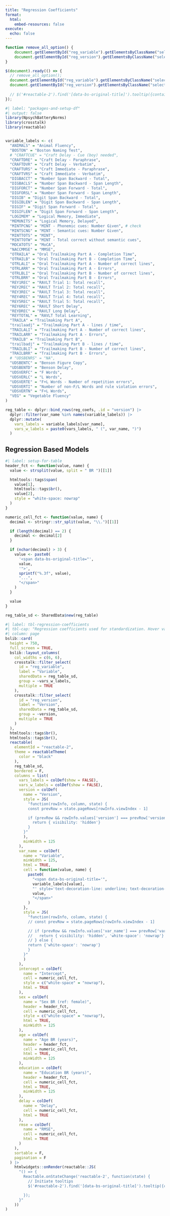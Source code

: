 ```yaml
---
title: "Regression Coefficients"
format: 
  html:
    embed-resources: false
execute:
  echo: false
---
```


```js
function remove_all_option() {
    document.getElementById("reg_variable").getElementsByClassName("selectized")[0].selectize.removeOption("");
    document.getElementById("reg_version").getElementsByClassName("selectized")[0].selectize.removeOption("");
}

$(document).ready(() => {
  // remove_all_option();
  document.getElementById("reg_variable").getElementsByClassName("selectized")[0].selectize.removeOption("");
  document.getElementById("reg_version").getElementsByClassName("selectized")[0].selectize.removeOption("");
  
  // $('#reactable-2').find('[data-bs-original-title]').tooltip({container: 'body'});
});
```

```r
#| label: "packages-and-setup-df"
#| output: false
library(NpsychBatteryNorms)
library(crosstalk)
library(reactable)


variable_labels <- c(
  "ANIMALS" = "Animal Fluency",
  "BOSTON" = "Boston Naming Test",
  # "CRAFTCUE" = "Craft Delay - Cue (boy) needed",
  "CRAFTDRE" = "Craft Delay - Paraphrase",
  "CRAFTDVR" = "Craft Delay - Verbatim",
  "CRAFTURS" = "Craft Immediate - Paraphrase",
  "CRAFTVRS" = "Craft Immediate - Verbatim",
  "DIGBACCT" = "Number Span Backward - Total",
  "DIGBACLS" = "Number Span Backward - Span Length",
  "DIGFORCT" = "Number Span Forward - Total",
  "DIGFORSL" = "Number Span Forward - Span Length",
  "DIGIB" = "Digit Span Backward - Total",
  "DIGIBLEN" = "Digit Span Backward - Span Length",
  "DIGIF" = "Digit Span Forward - Total",
  "DIGIFLEN" = "Digit Span Forward - Span Length",
  "LOGIMEM" = "Logical Memory, Immediate",
  "MEMUNITS" = "Logical Memory, Delayed",
  "MINTPCNG" = "MINT - Phonemic cues: Number Given", # check
  "MINTSCNG" = "MINT - Semantic cues: Number Given",
  "MINTTOTS" = "MINT",
  "MINTTOTW" = "MINT - Total correct without semantic cues",
  "MOCATOTS" = "MoCA",
  "NACCMMSE" = "MMSE",
  "OTRAILA" = "Oral Trailmaking Part A - Completion Time",
  "OTRAILB" = "Oral Trailmaking Part B - Completion Time",
  "OTRLALI" = "Oral Trailmaking Part A - Number of correct lines",
  "OTRLARR" = "Oral Trailmaking Part A - Errors",
  "OTRLBLI" = "Oral Trailmaking Part B - Number of correct lines",
  "OTRLBRR" = "Oral Trailmaking Part B - Errors",
  "REY1REC" = "RAVLT Trial 1: Total recall",
  "REY2REC" = "RAVLT Trial 2: Total recall",
  "REY3REC" = "RAVLT Trial 3: Total recall",
  "REY4REC" = "RAVLT Trial 4: Total recall",
  "REY5REC" = "RAVLT Trial 5: Total recall",
  "REY6REC" = "RAVLT Short Delay",
  "REYDREC" = "RAVLT Long Delay",
  "REYTOTAL" = "RAVLT Total Learning",
  "TRAILA" = "Trailmaking Part A",
  "trailaadj" = "Trailmaking Part A - lines / time",
  "TRAILALI" = "Trailmaking Part A - Number of correct lines",
  "TRAILARR" = "Trailmaking Part A - Errors",
  "TRAILB" = "Trailmaking Part B",
  "trailbadj" = "Trailmaking Part B - lines / time",
  "TRAILBLI" = "Trailmaking Part B - Number of correct lines",
  "TRAILBRR" = "Trailmaking Part B - Errors",
  # "UDSBENRS" = "NA",
  "UDSBENTC" = "Benson Figure Copy",
  "UDSBENTD" = "Benson Delay",
  "UDSVERFC" = "F Words",
  "UDSVERLC" = "L Words",
  "UDSVERTE" = "F+L Words - Number of repetition errors",
  "UDSVERTI" = "Number of non-F/L Words and rule violation errors",
  "UDSVERTN" = "F+L Words",
  "VEG" = "Vegetable Fluency"
)

reg_table <- dplyr::bind_rows(reg_coefs, .id = "version") |>
  dplyr::filter(var_name %in% names(variable_labels)) |>
  dplyr::mutate(
    vars_labels = variable_labels[var_name],
    vars_w_labels = paste0(vars_labels, " (", var_name, ")")
  )
```

## Regression Based Models

```r
#| label: setup-for-table
header_fct <- function(value, name) {
  value <- strsplit(value, split = " BR ")[[1]]

  htmltools::tags$span(
    value[1],
    htmltools::tags$br(),
    value[2],
    style = "white-space: nowrap"
  )
}

numeric_cell_fct <- function(value, name) {
  decimal <- stringr::str_split(value, "\\.")[[1]]

  if (length(decimal) == 2) {
    decimal <- decimal[2]
  }

  if (nchar(decimal) > 3) {
    value <- paste0(
      '<span data-bs-original-title="',
      value,
      '">',
      sprintf("%.3f", value),
      "...",
      "</span>"
    )
  }

  value
}

reg_table_sd <- SharedData$new(reg_table)
```

```r
#| label: tbl-regression-coefficients
#| tbl-cap: "Regression coefficients used for standardization. Hover variables to see human readable labels. Hover values ending with '...' to see all decimals."
#| column: page
bslib::card(
  height = 750,
  full_screen = TRUE,
  bslib::layout_columns(
    col_widths = c(6, 6),
    crosstalk::filter_select(
      id = "reg_variable",
      label = "Variable",
      sharedData = reg_table_sd,
      group = ~vars_w_labels,
      multiple = TRUE
    ),
    crosstalk::filter_select(
      id = "reg_version",
      label = "Version",
      sharedData = reg_table_sd,
      group = ~version,
      multiple = TRUE
    )
  ),
  htmltools::tags$br(),
  htmltools::tags$br(),
  reactable(
    elementId = "reactable-2",
    theme = reactableTheme(
      color = "black"
    ),
    reg_table_sd,
    bordered = F,
    columns = list(
      vars_labels = colDef(show = FALSE),
      vars_w_labels = colDef(show = FALSE),
      version = colDef(
        name = "Version",
        style = JS(
          "function(rowInfo, column, state) {
          const prevRow = state.pageRows[rowInfo.viewIndex - 1]

          if (prevRow && rowInfo.values['version'] === prevRow['version']) {
            return { visibility: 'hidden'}
          }
        }"
        ),
        minWidth = 125
      ),
      var_name = colDef(
        name = "Variable",
        minWidth = 125,
        html = TRUE,
        cell = function(value, name) {
          paste0(
            "<span data-bs-original-title='",
            variable_labels[value],
            "' style='text-decoration-line: underline; text-decoration-style: dotted; cursor: help;'>",
            value,
            "</span>"
          )
        },
        style = JS(
          "function(rowInfo, column, state) {
          // const prevRow = state.pageRows[rowInfo.viewIndex - 1]

          // if (prevRow && rowInfo.values['var_name'] === prevRow['var_name']) {
          //   return { visibility: 'hidden', 'white-space': 'nowrap'}
          // } else {
          return {'white-space': 'nowrap'}
          }
        }"
        )
      ),
      intercept = colDef(
        name = "Intercept",
        cell = numeric_cell_fct,
        style = c("white-space" = "nowrap"),
        html = TRUE
      ),
      sex = colDef(
        name = "Sex BR (ref: female)",
        header = header_fct,
        cell = numeric_cell_fct,
        style = c("white-space" = "nowrap"),
        html = TRUE,
        minWidth = 125
      ),
      age = colDef(
        name = "Age BR (years)",
        header = header_fct,
        cell = numeric_cell_fct,
        html = TRUE,
        minWidth = 125
      ),
      education = colDef(
        name = "Education BR (years)",
        header = header_fct,
        cell = numeric_cell_fct,
        html = TRUE,
        minWidth = 125
      ),
      delay = colDef(
        name = "Delay",
        cell = numeric_cell_fct,
        html = TRUE
      ),
      rmse = colDef(
        name = "RMSE",
        cell = numeric_cell_fct,
        html = TRUE
      )
    ),
    sortable = F,
    pagination = F
  ) |>
    htmlwidgets::onRender(reactable::JS(
      "() => {
        Reactable.onStateChange('reactable-2', function(state) {
          // Initiate tooltips
          $('#reactable-2').find('[data-bs-original-title]').tooltip({container: 'body'});

        });
      }"
    ))
)
```
